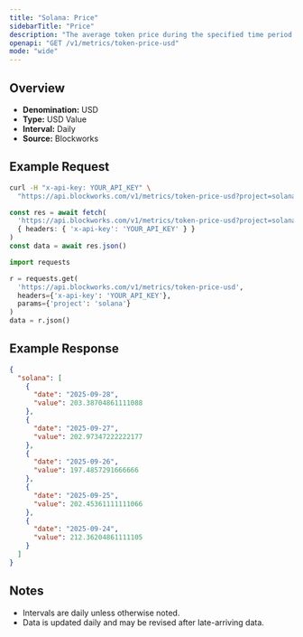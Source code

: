 ```yaml
---
title: "Solana: Price"
sidebarTitle: "Price"
description: "The average token price during the specified time period for the native asset of that chain."
openapi: "GET /v1/metrics/token-price-usd"
mode: "wide"
---
```


## Overview

- **Denomination:** USD
- **Type:** USD Value
- **Interval:** Daily
- **Source:** Blockworks

## Example Request

<CodeGroup>

```bash cURL
curl -H "x-api-key: YOUR_API_KEY" \
  "https://api.blockworks.com/v1/metrics/token-price-usd?project=solana"
```

```typescript TypeScript
const res = await fetch(
  'https://api.blockworks.com/v1/metrics/token-price-usd?project=solana',
  { headers: { 'x-api-key': 'YOUR_API_KEY' } }
)
const data = await res.json()
```

```python Python
import requests

r = requests.get(
  'https://api.blockworks.com/v1/metrics/token-price-usd',
  headers={'x-api-key': 'YOUR_API_KEY'},
  params={'project': 'solana'}
)
data = r.json()
```

</CodeGroup>

## Example Response

```json
{
  "solana": [
    {
      "date": "2025-09-28",
      "value": 203.38704861111088
    },
    {
      "date": "2025-09-27",
      "value": 202.97347222222177
    },
    {
      "date": "2025-09-26",
      "value": 197.4857291666666
    },
    {
      "date": "2025-09-25",
      "value": 202.45361111111066
    },
    {
      "date": "2025-09-24",
      "value": 212.36204861111105
    }
  ]
}
```

## Notes
- Intervals are daily unless otherwise noted.
- Data is updated daily and may be revised after late-arriving data.